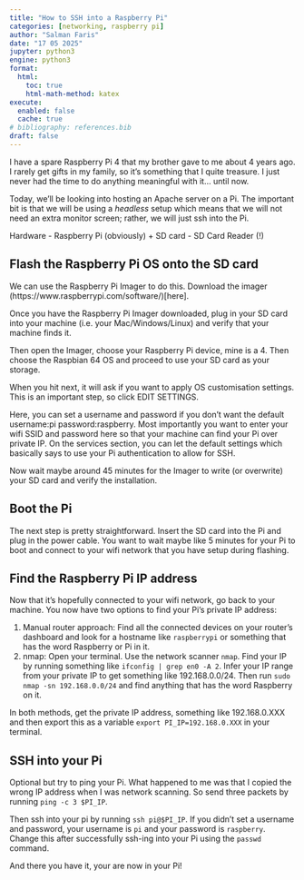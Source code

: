 ```yaml
---
title: "How to SSH into a Raspberry Pi" 
categories: [networking, raspberry pi]
author: "Salman Faris"
date: "17 05 2025"
jupyter: python3
engine: python3
format:
  html:
    toc: true
    html-math-method: katex
execute: 
  enabled: false
  cache: true
# bibliography: references.bib
draft: false
---
```


I have a spare Raspberry Pi 4 that my brother gave to me about 4 years ago. I rarely get gifts in my family, so it's something that I quite treasure. I just never had the time to do anything meaningful with it... until now.

Today, we'll be looking into hosting an Apache server on a Pi. The important bit is that we will be using a *headless* setup which means that we will not need an extra monitor screen; rather, we will just ssh into the Pi.

Hardware
- Raspberry Pi (obviously) + SD card
- SD Card Reader (!)

## Flash the Raspberry Pi OS onto the SD card

We can use the Raspberry Pi Imager to do this. Download the imager (https://www.raspberrypi.com/software/)[here].

Once you have the Raspberry Pi Imager downloaded, plug in your SD card into your machine (i.e. your Mac/Windows/Linux) and verify that your machine finds it.

Then open the Imager, choose your Raspberry Pi device, mine is a 4. Then choose the Raspbian 64 OS and proceed to use your SD card as your storage.

When you hit next, it will ask if you want to apply OS customisation settings. This is an important step, so click EDIT SETTINGS.

Here, you can set a username and password if you don't want the default username:pi password:raspberry. Most importantly you want to enter your wifi SSID and password here so that your machine can find your Pi over private IP. On the services section, you can let the default settings which basically says to use your Pi authentication to allow for SSH.

Now wait maybe around 45 minutes for the Imager to write (or overwrite) your SD card and verify the installation.

## Boot the Pi

The next step is pretty straightforward. Insert the SD card into the Pi and plug in the power cable. You want to wait maybe like 5 minutes for your Pi to boot and connect to your wifi network that you have setup during flashing.

## Find the Raspberry Pi IP address

Now that it's hopefully connected to your wifi network, go back to your machine. You now have two options to find your Pi's private IP address:

1. Manual router approach: Find all the connected devices on your router's dashboard and look for a hostname like `raspberrypi` or something that has the word Raspberry or Pi in it. 
2. nmap: Open your terminal. Use the network scanner `nmap`. Find your IP by running something like `ifconfig | grep en0 -A 2`. Infer your IP range from your private IP to get something like 192.168.0.0/24. Then run `sudo nmap -sn 192.168.0.0/24` and find anything that has the word Raspberry on it.

In both methods, get the private IP address, something like 192.168.0.XXX and then export this as a variable `export PI_IP=192.168.0.XXX` in your terminal.

## SSH into your Pi

Optional but try to ping your Pi. What happened to me was that I copied the wrong IP address when I was network scanning. So send three packets by running `ping -c 3 $PI_IP`.

Then ssh into your pi by running `ssh pi@$PI_IP`. If you didn't set a username and password, your username is `pi` and your password is `raspberry`. Change this after successfully ssh-ing into your Pi using the `passwd` command.

And there you have it, your are now in your Pi!
